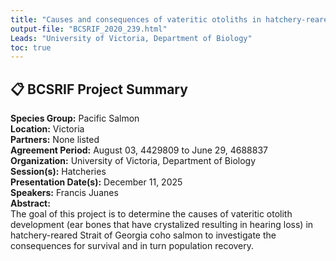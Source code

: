 ```yaml
---
title: "Causes and consequences of vateritic otoliths in hatchery-reared Coho salmon"
output-file: "BCSRIF_2020_239.html"
Leads: "University of Victoria, Department of Biology"
toc: true
---
```


## 📋 BCSRIF Project Summary

**Species Group:** Pacific Salmon  
**Location:** Victoria  
**Partners:** None listed  
**Agreement Period:** August 03, 4429809 to June 29, 4688837  
**Organization:** University of Victoria, Department of Biology  
**Session(s):** Hatcheries  
**Presentation Date(s):** December 11, 2025  
**Speakers:** Francis Juanes  
**Abstract:**  
The goal of this project is to determine the causes of vateritic otolith development (ear bones that have crystalized resulting in hearing loss) in hatchery-reared Strait of Georgia coho salmon to investigate the consequences for survival and in turn population recovery.   

